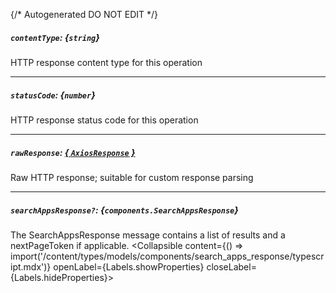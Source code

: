 {/* Autogenerated DO NOT EDIT  */}

##### `contentType`: *{`string`}*
HTTP response content type for this operation

---
##### `statusCode`: *{`number`}*
HTTP response status code for this operation

---
##### `rawResponse`: [*{ `AxiosResponse` }*](https://axios-http.com/docs/res_schema)
Raw HTTP response; suitable for custom response parsing

---
##### `searchAppsResponse?`: *{`components.SearchAppsResponse`}*
The SearchAppsResponse message contains a list of results and a nextPageToken if applicable.
<Collapsible content={() => import('/content/types/models/components/search_apps_response/typescript.mdx')} openLabel={Labels.showProperties} closeLabel={Labels.hideProperties}>
</Collapsible>


